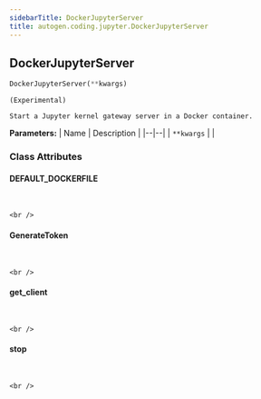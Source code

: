 ```yaml
---
sidebarTitle: DockerJupyterServer
title: autogen.coding.jupyter.DockerJupyterServer
---
```

<h2 id="autogen.coding.jupyter.DockerJupyterServer" class="doc doc-heading">
    <code class="doc-symbol doc-symbol-heading doc-symbol-class"></code>
    <span class="doc doc-object-name doc-class-name">DockerJupyterServer</span>
</h2>

```python
DockerJupyterServer(**kwargs)
```

    (Experimental)
    
    Start a Jupyter kernel gateway server in a Docker container.

<b>Parameters:</b>
| Name | Description |
|--|--|
| `**kwargs` |  |

### Class Attributes

<code class="doc-symbol doc-symbol-heading doc-symbol-attribute"></code>
#### DEFAULT_DOCKERFILE
<br />

    <br />

<code class="doc-symbol doc-symbol-heading doc-symbol-attribute"></code>
#### GenerateToken
<br />

    <br />

<code class="doc-symbol doc-symbol-heading doc-symbol-attribute"></code>
#### get_client
<br />

    <br />

<code class="doc-symbol doc-symbol-heading doc-symbol-attribute"></code>
#### stop
<br />

    <br />